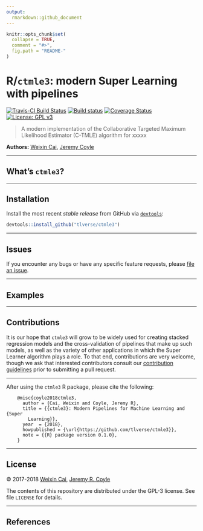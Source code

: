 ```yaml
---
output:
  rmarkdown::github_document
---
```


<!-- README.md is generated from README.Rmd. Please edit that file -->

```r
knitr::opts_chunk$set(
  collapse = TRUE,
  comment = "#>",
  fig.path = "README-"
)
```

# R/`ctmle3`: modern Super Learning with pipelines

[![Travis-CI Build Status](https://travis-ci.org/tlverse/ctmle3.svg?branch=master)](https://travis-ci.org/tlverse/ctmle3)
[![Build status](https://ci.appveyor.com/api/projects/status/y1am23cop2tw0p2w?svg=true)](https://ci.appveyor.com/project/tlverse/ctmle3)
[![Coverage Status](https://img.shields.io/codecov/c/github/tlverse/ctmle3/master.svg)](https://codecov.io/github/tlverse/ctmle3?branch=master)
<!-- [![Project Status: Active – The project has reached a stable, usable state and is being actively developed.](https://www.repostatus.org/badges/latest/active.svg)](https://www.repostatus.org/#active) -->
[![License: GPL v3](https://img.shields.io/badge/License-GPL%20v3-blue.svg)](https://www.gnu.org/licenses/gpl-3.0)
<!-- [![DOI](https://zenodo.org/badge/DOI/10.5281/zenodo.1342294.svg)](https://doi.org/10.5281/zenodo.1342294) -->
<!-- [![Join the chat at https://gitter.im/ctmle3-Rpkg/Lobby](https://badges.gitter.im/ctmle3-Rpkg/Lobby.svg)](https://gitter.im/ctmle3-Rpkg/Lobby?utm_source=badge&utm_medium=badge&utm_campaign=pr-badge&utm_content=badge) -->

> A modern implementation of the Collaborative Targeted Maximum Likelihood Estimator (C-TMLE) algorithm for xxxxx

__Authors:__ [Weixin Cai](https://github.com/wilsoncai1992), [Jeremy Coyle](https://github.com/jeremyrcoyle)

---

## What's `ctmle3`?

<!-- `ctmle3` is a modern implementation of the Super Learner algorithm of
@vdl2007super. The Super Learner algorithm performs ensemble learning in one of
two fashions:

1. The _discrete_ Super Learner can be used to select the best prediction
   algorithm from among a supplied library of machine learning algorithms
   ("learners" in the `ctmle3` nomenclature) -- that is, the discrete Super Learner
   is the single learning algorithm that minimizes the cross-validated risk with
   respect to an appropriate loss function.
2. The _ensemble_ Super Learner can be used to assign weights to a set of
   specified learning algorithms (from a user-supplied library of such
   algorithms) so as to create a combination of these learners that minimizes
   the cross-validated risk with respect to an appropriate loss function. This
   notion of weighted combinations has also been referred to as _stacked
   regression_ [@breiman1996stacked] and _stacked generalization_
   [@wolpert1992stacked].
 -->
---

## Installation

<!--
For standard use, we recommend installing the package from
[CRAN](https://cran.r-project.org/) via

```r
install.packages("ctmle3")
```
-->

Install the most recent _stable release_ from GitHub via
[`devtools`](https://www.rstudio.com/products/rpackages/devtools/):

```r
devtools::install_github("tlverse/ctmle3")
```

---

## Issues

If you encounter any bugs or have any specific feature requests, please [file an
issue](https://github.com/tlverse/ctmle3/issues).

---

## Examples

<!-- `ctmle3` makes the process of applying screening algorithms, learning algorithms,
combining both types of algorithms into a stacked regression model, and
cross-validating this whole process essentially trivial. The best way to
understand this is to see the `ctmle3` package in action:
 -->
---

## Contributions

It is our hope that `ctmle3` will grow to be widely used for creating stacked
regression models and the cross-validation of pipelines that make up such
models, as well as the variety of other applications in which the Super Learner
algorithm plays a role. To that end, contributions are very welcome, though we
ask that interested contributors consult our [contribution
guidelines](https://github.com/tlverse/ctmle3/blob/master/CONTRIBUTING.md)
prior to submitting a pull request.

---

After using the `ctmle3` R package, please cite the following:

        @misc{coyle2018ctmle3,
          author = {Cai, Weixin and Coyle, Jeremy R},
          title = {{ctmle3}: Modern Pipelines for Machine Learning and {Super
            Learning}},
          year  = {2018},
          howpublished = {\url{https://github.com/tlverse/ctmle3}},
          note = {{R} package version 0.1.0},
        }

---

## License

&copy; 2017-2018 [Weixin Cai](https://github.com/wilsoncai1992), [Jeremy R. Coyle](https://github.com/jeremyrcoyle)

The contents of this repository are distributed under the GPL-3 license. See
file `LICENSE` for details.

---

## References

